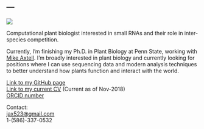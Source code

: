 --- 
---


![](images/index_figure_1-01.png)

Computational plant biologist interested in small RNAs and their role in inter-species competition. 

Currently, I'm finishing my Ph.D. in Plant Biology at Penn State, working with [Mike Axtell](https://sites.psu.edu/axtell/). I'm broadly interested in plant biology and currently looking for positions where I can use sequencing data and modern analysis techniques to better understand how plants function and interact with the world.




[Link to my GitHub page](https://github.com/NateyJay)<br/>
[Link to my current CV](./files/N\ Johnson\ CV\ Nov-2018.pdf) (Current as of Nov-2018)<br/>
[ORCID number](https://orcid.org/0000-0002-5279-9964)<br/>

Contact:<br/>
<jax523@gmail.com><br/>
1-(586)-337-0532<br/>




